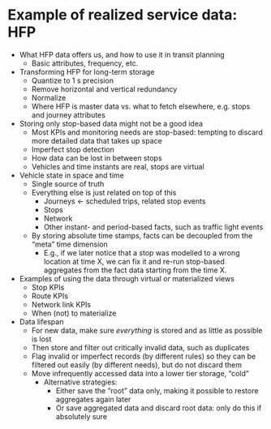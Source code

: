 # Example of realized service data: HFP {#hfp}

- What HFP data offers us, and how to use it in transit planning
  - Basic attributes, frequency, etc.
- Transforming HFP for long-term storage
  - Quantize to 1 s precision
  - Remove horizontal and vertical redundancy
  - Normalize
  - Where HFP is master data vs. what to fetch elsewhere, e.g. stops and journey attributes
- Storing only stop-based data might not be a good idea
  - Most KPIs and monitoring needs are stop-based: tempting to discard more detailed data that takes up space
  - Imperfect stop detection
  - How data can be lost in between stops
  - Vehicles and time instants are real, stops are virtual
- Vehicle state in space and time
  - Single source of truth
  - Everything else is just related on top of this
    - Journeys <- scheduled trips, related stop events
    - Stops
    - Network
    - Other instant- and period-based facts, such as traffic light events
  - By storing absolute time stamps, facts can be decoupled from the "meta" time dimension
    - E.g., if we later notice that a stop was modelled to a wrong location at time X, we can fix it and re-run stop-based aggregates from the fact data starting from the time X.
- Examples of using the data through virtual or materialized views
  - Stop KPIs
  - Route KPIs
  - Network link KPIs
  - When (not) to materialize
- Data lifespan
  - For new data, make sure _everything_ is stored and as little as possible is lost
  - Then store and filter out critically invalid data, such as duplicates
  - Flag invalid or imperfect records (by different rules) so they can be filtered out easily (by different needs), but do not discard them
  - Move infrequently accessed data into a lower tier storage, "cold"
    - Alternative strategies: 
      - Either save the "root" data only, making it possible to restore aggregates again later
      - Or save aggregated data and discard root data: only do this if absolutely sure
